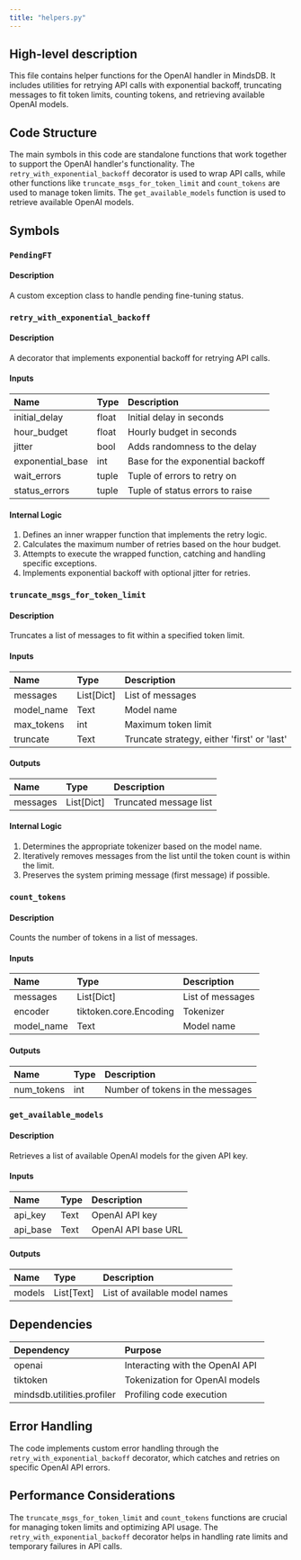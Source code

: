 ```yaml
---
title: "helpers.py"
---
```


## High-level description
This file contains helper functions for the OpenAI handler in MindsDB. It includes utilities for retrying API calls with exponential backoff, truncating messages to fit token limits, counting tokens, and retrieving available OpenAI models.

## Code Structure
The main symbols in this code are standalone functions that work together to support the OpenAI handler's functionality. The `retry_with_exponential_backoff` decorator is used to wrap API calls, while other functions like `truncate_msgs_for_token_limit` and `count_tokens` are used to manage token limits. The `get_available_models` function is used to retrieve available OpenAI models.

## Symbols

### `PendingFT`
#### Description
A custom exception class to handle pending fine-tuning status.

### `retry_with_exponential_backoff`
#### Description
A decorator that implements exponential backoff for retrying API calls.

#### Inputs
| Name | Type | Description |
|:-----|:-----|:------------|
| initial_delay | float | Initial delay in seconds |
| hour_budget | float | Hourly budget in seconds |
| jitter | bool | Adds randomness to the delay |
| exponential_base | int | Base for the exponential backoff |
| wait_errors | tuple | Tuple of errors to retry on |
| status_errors | tuple | Tuple of status errors to raise |

#### Internal Logic
1. Defines an inner wrapper function that implements the retry logic.
2. Calculates the maximum number of retries based on the hour budget.
3. Attempts to execute the wrapped function, catching and handling specific exceptions.
4. Implements exponential backoff with optional jitter for retries.

### `truncate_msgs_for_token_limit`
#### Description
Truncates a list of messages to fit within a specified token limit.

#### Inputs
| Name | Type | Description |
|:-----|:-----|:------------|
| messages | List[Dict] | List of messages |
| model_name | Text | Model name |
| max_tokens | int | Maximum token limit |
| truncate | Text | Truncate strategy, either 'first' or 'last' |

#### Outputs
| Name | Type | Description |
|:-----|:-----|:------------|
| messages | List[Dict] | Truncated message list |

#### Internal Logic
1. Determines the appropriate tokenizer based on the model name.
2. Iteratively removes messages from the list until the token count is within the limit.
3. Preserves the system priming message (first message) if possible.

### `count_tokens`
#### Description
Counts the number of tokens in a list of messages.

#### Inputs
| Name | Type | Description |
|:-----|:-----|:------------|
| messages | List[Dict] | List of messages |
| encoder | tiktoken.core.Encoding | Tokenizer |
| model_name | Text | Model name |

#### Outputs
| Name | Type | Description |
|:-----|:-----|:------------|
| num_tokens | int | Number of tokens in the messages |

### `get_available_models`
#### Description
Retrieves a list of available OpenAI models for the given API key.

#### Inputs
| Name | Type | Description |
|:-----|:-----|:------------|
| api_key | Text | OpenAI API key |
| api_base | Text | OpenAI API base URL |

#### Outputs
| Name | Type | Description |
|:-----|:-----|:------------|
| models | List[Text] | List of available model names |

## Dependencies
| Dependency | Purpose |
|:-----------|:--------|
| openai | Interacting with the OpenAI API |
| tiktoken | Tokenization for OpenAI models |
| mindsdb.utilities.profiler | Profiling code execution |

## Error Handling
The code implements custom error handling through the `retry_with_exponential_backoff` decorator, which catches and retries on specific OpenAI API errors.

## Performance Considerations
The `truncate_msgs_for_token_limit` and `count_tokens` functions are crucial for managing token limits and optimizing API usage. The `retry_with_exponential_backoff` decorator helps in handling rate limits and temporary failures in API calls.